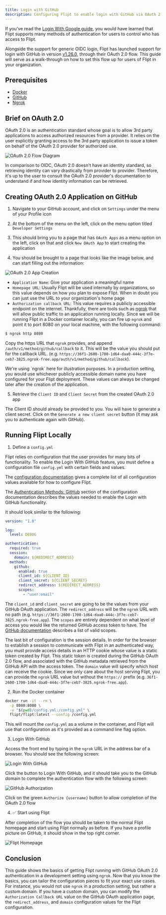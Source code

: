 ```yaml
---
title: Login with GitHub
description: Configuring Flipt to enable login with GitHub via OAuth 2.0
---
```


If you've read the [Login With Google guide](/guides/login-with-google), you would have learned that Flipt supports many methods of authentication for users to control who has access to Flipt.

Alongside the support for generic OIDC login, Flipt has launched support for login with GitHub in version [v1.26.0](https://github.com/flipt-io/flipt/releases/tag/v1.26.0), through their OAuth 2.0 flow. This guide will serve as a walk-through on how to set this flow up for users of Flipt in your organization.

## Prerequisites

- [Docker](https://www.docker.com/)
- [GitHub](https://github.com/)
- [Ngrok](https://ngrok.com/)

## Brief on OAuth 2.0

OAuth 2.0 is an authentication standard whose goal is to allow 3rd party applications to access authorized resources from a provider. It relies on the user explicitly granting access to the 3rd party application to issue a token on behalf of the OAuth 2.0 provider for authorized use.

![OAuth 2.0 Flow Diagram](/images/guides/login-with-github/oauth-flow-diagram.png)

In comparison to OIDC, OAuth 2.0 doesn't have an identity standard, so retrieving identity can vary drastically from provider to provider. Therefore, it's up to the user to consult the OAuth 2.0 provider's documentation to understand if and how identity information can be retrieved.

## Creating OAuth 2.0 Application on GitHub

1. Navigate to your GitHub account, and click on `Settings` under the menu of your Profile icon

2. At the bottom of the menu on the left, click on the menu option titled `Developer Settings`

3. This should bring you to a page that has `OAuth Apps` as a menu option on the left, click on that and click `New OAuth App` to start creating the application

4. You should be brought to a page that looks like the image below, and can start filling out the information:

![OAuth 2.0 App Creation](/images/guides/login-with-github/oauth-registration.png)

- `Application Name`: Give your application a meaningful name
- `Homepage URL`: Usually Flipt will be used internally by organizations, so this value depends on how you plan to expose Flipt. When in doubt you can just use the URL to your organization's home page
- `Authorization callback URL`: This value requires a publicly accessible endpoint on the internet. Thankfully, there are tools such as [ngrok](https://ngrok.com/) that will allow public traffic to an application running locally. Since we will be running Flipt in a Docker container locally, you can fire up `ngrok` and point it to port 8080 on your local machine, with the following command:

```bash
$ ngrok http 8080
```

Copy the https URL that `ngrok` provides, and append `/auth/v1/method/github/callback` to it. This will be the value you should put for the callback URL. (e.g. `https://36f1-2600-1700-1d64-daa0-444c-3f7e-ceb7-3825.ngrok-free.app/auth/v1/method/github/callback`).

<Note>
  We're using `ngrok` here for illustration purposes. In a production setting,
  you would use whichever publicly accessible domain name you have configured
  for your Flipt deployment. These values can always be changed later after the
  creation of the application.
</Note>

5. Retrieve the `Client ID` and `Client Secret` from the created OAuth 2.0 app

The Client ID should already be provided to you. You will have to generate a client secret. Click on the `Generate a new client secret` button (it may ask you to authenticate again with GitHub).

## Running Flipt Locally

1. Define a `config.yml`

Flipt relies on configuration that the user provides for many bits of functionality. To enable the Login With GitHub feature, you must define a configuration file `config.yml` with certain fields and values.

The [configuration documentation](https://www.flipt.io/docs/configuration/overview) gives a complete list of all configuration values available for how to configure Flipt.

The [Authentication Methods: GitHub](/configuration/overview#authentication-methods-github) section of the configuration documentation describes the values needed to enable the Login with GitHub functionality.

It should look similar to the following:

```yaml
version: "1.0"

log:
  level: DEBUG

authentication:
  required: true
  session:
    domain: ${REDIRECT_ADDRESS}
  methods:
    github:
      enabled: true
      client_id: ${CLIENT_ID}
      client_secret: ${CLIENT_SECRET}
      redirect_address: ${REDIRECT_ADDRESS}
      scopes:
        - "user:email"
```

The `client_id` and `client_secret` are going to be the values from your GitHub OAuth application. The `redirect_address` will be the `ngrok` URL with no path (e.g. `https://36f1-2600-1700-1d64-daa0-444c-3f7e-ceb7-3825.ngrok-free.app`). The `scopes` are entirely dependent on what level of access you would like the returned GitHub access token to have. The [GitHub documentation](https://docs.github.com/en/apps/oauth-apps/building-oauth-apps/scopes-for-oauth-apps) describes a list of valid scopes.

The last bit of configuration is the session details. In order for the browser to establish a session to communicate with Flipt in an authenticated way, you must provide access details in an HTTP cookie whose value is a static token created by Flipt. This static token is created during the GitHub OAuth 2.0 flow, and associated with the GitHub metadata retrieved from the GitHub API with the access token. The `domain` value will specify which host can receive the cookie. Since we only care about the host serving Flipt, you can provide the `ngrok` URL value but without the `https://` prefix (e.g. `36f1-2600-1700-1d64-daa0-444c-3f7e-ceb7-3825.ngrok-free.app`).

2. Run the Docker container

```bash
docker run -it --rm \
  -p 8080:8080 \
  -v "$(pwd)/config.yml:/config.yml" \
  flipt/flipt:latest --config /config.yml
```

This will mount the `config.yml` as a volume in the container, and Flipt will use that configuration as it's provided as a command line flag option.

3. Login With GitHub

Access the front end by typing in the `ngrok` URL in the address bar of a browser. You should see the following screen:

![Login With GitHub](/images/guides/login-with-github/login-with-github.png)

Click the button to Login With GitHub, and it should take you to the GitHub domain to complete the authentication flow with the following screen:

![GitHub Authorization](/images/guides/login-with-github/github-authorization.png)

Click on the green `Authorize {username}` button to allow completion of the OAuth 2.0 flow

4. ✅ Start using Flipt

After completion of the flow you should be taken to the normal Flipt homepage and start using Flipt normally as before. If you have a profile picture on GitHub, it should show in the top right corner.

![Flipt Homepage](/images/guides/login-with-github/flipt-homepage.png)

## Conclusion

This guide shows the basics of getting Flipt running with GitHub OAuth 2.0 authentication in a development setting using `ngrok`. Now that you know the basics, you can tailor the configuration pieces to fit your exact use cases. For instance, you would not use `ngrok` in a production setting, but rather a custom domain. If you have a custom domain, you can modify the `Authorization Callback URL` value on the GitHub OAuth application page, the `redirect_address`, and `domain` configuration values for the Flipt configuration.
